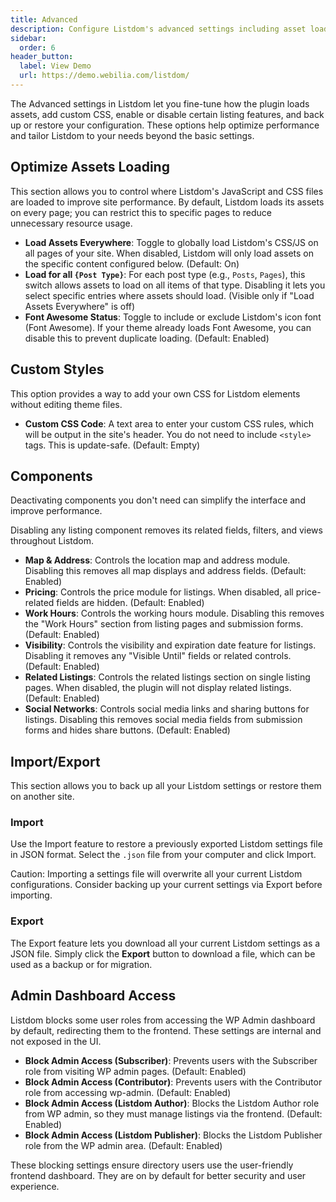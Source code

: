 ```yaml
---
title: Advanced
description: Configure Listdom's advanced settings including asset loading optimization, custom CSS, component activation, and importing or exporting plugin settings.
sidebar:
  order: 6
header_button:
  label: View Demo
  url: https://demo.webilia.com/listdom/
---
```


The Advanced settings in Listdom let you fine-tune how the plugin loads assets, add custom CSS, enable or disable certain listing features, and back up or restore your configuration. These options help optimize performance and tailor Listdom to your needs beyond the basic settings.

## Optimize Assets Loading

This section allows you to control where Listdom's JavaScript and CSS files are loaded to improve site performance. By default, Listdom loads its assets on every page; you can restrict this to specific pages to reduce unnecessary resource usage.

- **Load Assets Everywhere**: Toggle to globally load Listdom's CSS/JS on all pages of your site. When disabled, Listdom will only load assets on the specific content configured below. (Default: On)
- **Load for all `{Post Type}`**: For each post type (e.g., `Posts`, `Pages`), this switch allows assets to load on all items of that type. Disabling it lets you select specific entries where assets should load. (Visible only if "Load Assets Everywhere" is off)
- **Font Awesome Status**: Toggle to include or exclude Listdom's icon font (Font Awesome). If your theme already loads Font Awesome, you can disable this to prevent duplicate loading. (Default: Enabled)

## Custom Styles

This option provides a way to add your own CSS for Listdom elements without editing theme files.

- **Custom CSS Code**: A text area to enter your custom CSS rules, which will be output in the site's header. You do not need to include `<style>` tags. This is update-safe. (Default: Empty)

## Components

Deactivating components you don't need can simplify the interface and improve performance.

<Aside type="note">
Disabling any listing component removes its related fields, filters, and views throughout Listdom.
</Aside>

- **Map & Address**: Controls the location map and address module. Disabling this removes all map displays and address fields. (Default: Enabled)
- **Pricing**: Controls the price module for listings. When disabled, all price-related fields are hidden. (Default: Enabled)
- **Work Hours**: Controls the working hours module. Disabling this removes the "Work Hours" section from listing pages and submission forms. (Default: Enabled)
- **Visibility**: Controls the visibility and expiration date feature for listings. Disabling it removes any "Visible Until" fields or related controls. (Default: Enabled)
- **Related Listings**: Controls the related listings section on single listing pages. When disabled, the plugin will not display related listings. (Default: Enabled)
- **Social Networks**: Controls social media links and sharing buttons for listings. Disabling this removes social media fields from submission forms and hides share buttons. (Default: Enabled)

## Import/Export

This section allows you to back up all your Listdom settings or restore them on another site.

### Import
Use the Import feature to restore a previously exported Listdom settings file in JSON format. Select the `.json` file from your computer and click Import.

<Aside type="danger">
Caution: Importing a settings file will overwrite all your current Listdom configurations. Consider backing up your current settings via Export before importing.
</Aside>

### Export
The Export feature lets you download all your current Listdom settings as a JSON file. Simply click the **Export** button to download a file, which can be used as a backup or for migration.

## Admin Dashboard Access

Listdom blocks some user roles from accessing the WP Admin dashboard by default, redirecting them to the frontend. These settings are internal and not exposed in the UI.

- **Block Admin Access (Subscriber)**: Prevents users with the Subscriber role from visiting WP admin pages. (Default: Enabled)
- **Block Admin Access (Contributor)**: Prevents users with the Contributor role from accessing wp-admin. (Default: Enabled)
- **Block Admin Access (Listdom Author)**: Blocks the Listdom Author role from WP admin, so they must manage listings via the frontend. (Default: Enabled)
- **Block Admin Access (Listdom Publisher)**: Blocks the Listdom Publisher role from the WP admin area. (Default: Enabled)

<Aside type="tip">
These blocking settings ensure directory users use the user-friendly frontend dashboard. They are on by default for better security and user experience.
</Aside>